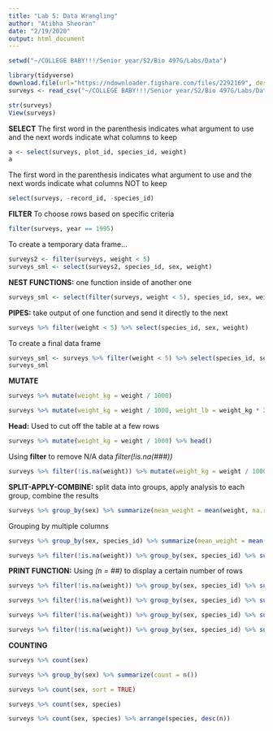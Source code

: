 ```yaml
---
title: "Lab 5: Data Wrangling"
author: "Atibha Sheoran"
date: "2/19/2020"
output: html_document
---
```


```r
setwd("~/COLLEGE BABY!!!/Senior year/S2/Bio 497G/Labs/Data")
```

```r
library(tidyverse)
download.file(url="https://ndownloader.figshare.com/files/2292169", destfile = "~/COLLEGE BABY!!!/Senior year/S2/Bio 497G/Labs/Data/portal_data_joined.csv")
surveys <- read_csv("~/COLLEGE BABY!!!/Senior year/S2/Bio 497G/Labs/Data/portal_data_joined.csv")
```

```r
str(surveys)
View(surveys)
```

**SELECT**
The first word in the parenthesis indicates what argument to use and the next words indicate what columns to keep
```r
a <- select(surveys, plot_id, species_id, weight)
a
```
The first word in the parenthesis indicates what argument to use and the next words indicate what columns NOT to keep 
```r
select(surveys, -record_id, -species_id)
```
**FILTER**
To choose rows based on specific criteria
```r
filter(surveys, year == 1995)
```
To create a temporary data frame...
```r
surveys2 <- filter(surveys, weight < 5)
surveys_sml <- select(surveys2, species_id, sex, weight)
```
**NEST FUNCTIONS:** one function inside of another one
```r
surveys_sml <- select(filter(surveys, weight < 5), species_id, sex, weight)
```
**PIPES:** take output of one function and send it directly to the next
```r
surveys %>% filter(weight < 5) %>% select(species_id, sex, weight)
```
To create a final data frame
```r
surveys_sml <- surveys %>% filter(weight < 5) %>% select(species_id, sex, weight)
surveys_sml
```

**MUTATE**
```r
surveys %>% mutate(weight_kg = weight / 1000)
```
```r
surveys %>% mutate(weight_kg = weight / 1000, weight_lb = weight_kg * 2.2)
```
**Head:** Used to cut off the table at a few rows
```r
surveys %>% mutate(weight_kg = weight / 1000) %>% head()
```
Using **filter** to remove N/A data _filter(!is.na(###))_
```r
surveys %>% filter(!is.na(weight)) %>% mutate(weight_kg = weight / 1000) %>% head()
```
**SPLIT-APPLY-COMBINE:** split data into groups, apply analysis to each group, combine the results
```r
surveys %>% group_by(sex) %>% summarize(mean_weight = mean(weight, na.rm = TRUE))
```
Grouping by multiple columns
```r
surveys %>% group_by(sex, species_id) %>% summarize(mean_weight = mean(weight, na.rm = TRUE))
```
```r
surveys %>% filter(!is.na(weight)) %>% group_by(sex, species_id) %>% summarize(mean_weight = mean(weight))
```
**PRINT FUNCTION:** Using _(n = ##)_ to display a certain number of rows
```r
surveys %>% filter(!is.na(weight)) %>% group_by(sex, species_id) %>% summarize(mean_weight = mean(weight)) %>% print(n = 15)
```
```r
surveys %>% filter(!is.na(weight)) %>% group_by(sex, species_id) %>% summarize(mean_weight = mean(weight), min_weight = min(weight))
```
```r
surveys %>% filter(!is.na(weight)) %>% group_by(sex, species_id) %>% summarize(mean_weight = mean(weight),min_weight = min(weight)) %>% arrange(min_weight)
```
```r
surveys %>% filter(!is.na(weight)) %>% group_by(sex, species_id) %>% summarize(mean_weight = mean(weight), min_weight = min(weight)) %>% arrange(desc(mean_weight))
```
**COUNTING**
```r
surveys %>% count(sex)
```
```r
surveys %>% group_by(sex) %>% summarize(count = n())
```
```r
surveys %>% count(sex, sort = TRUE)
```
```r
surveys %>% count(sex, species)
```
```r
surveys %>% count(sex, species) %>% arrange(species, desc(n))
```